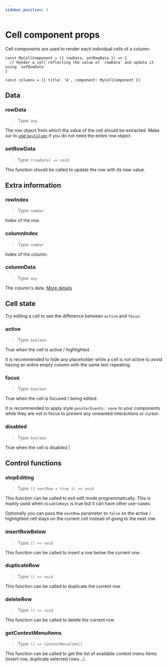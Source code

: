 ```yaml
---
sidebar_position: 3
---
```


# Cell component props

Cell components are used to render each individual cells of a column:
```tsx
const MyCellComponent = ({ rowData, setRowData }) => {
  // Render a cell reflecting the value of `rowData` and update it using `setRowData`
}

const columns = [{ title: 'A', component: MyCellComponent }]
```

## Data
### rowData
> Type: `any`

The row object from which tha value of the cell should be extracted. Make sur to
[use `keyColumn`](../performance/cell-components#use-keycolumn) if you do not need the entire row object.

### setRowData
> Type: `(rowData) => void`

This function should be called to update the row with its new value.

## Extra information
### rowIndex
> Type: `number`

Index of the row.

### columnIndex
> Type: `number`

Index of the column.

### columnData
> Type: `any`

The column's data. [More details](columns#columndata)

## Cell state
Try editing a cell to see the difference between `active` and `focus`:
<ActiveFocus />

### active
> Type: `boolean`

True when the cell is active / highlighted.

It is recommended to hide any placeholder while a cell is not active to avoid having an entire empty column with the
same text repeating.

### focus
> Type: `boolean`

True when the cell is focused / being edited.

It is recommended to apply style `pointerEvents: none` to your components while they are not in focus
to prevent any unwanted interactions or cursor.

### disabled
> Type: `boolean`

True when the cell is disabled                                                                                                                                                                                                                                |

## Control functions
### stopEditing
> Type: `({ nextRow = true }) => void`

This function can be called to exit edit mode programmatically. This is mainly used when `disableKeys` is true
but it can have other use-cases.

Optionally you can pass the `nextRow` parameter to `false` so the active / highlighted cell stays on the current
cell instead of going to the next row.

### insertRowBelow
> Type: `() => void`

This function can be called to insert a row below the current one.

### duplicateRow
> Type: `() => void`

This function can be called to duplicate the current row.

### deleteRow
> Type: `() => void`

This function can be called to delete the current row.

### getContextMenuItems
> Type: `() => ContextMenuItem[]`

This function can be called to get the list of available context menu items (insert row, duplicate selected rows...).
